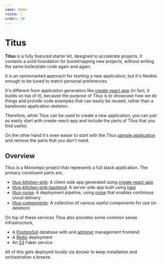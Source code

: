 ```yaml
---
name: Home
route: /
order: 10
---
```


# Titus

**Titus** is a fully featured starter kit, designed to accelerate projects. It contains a solid foundation for bootstrapping new projects, without writing the same boilerplate code again and again.

It is an opinionanted approach for starting a new application, but it's flexible enough to be tuned to match personal preferences.

It's different from application generators like [create-react-app]() (in fact, it builds on top of it), because the purpose of Titus is to showcase how we do things and provide code examples that can easily be reused, rather than a barebones application skeleton.

Therefore, while Titus can be used to create a new application, you can just as easily start with create-react-app and include the parts of Titus that you find useful.

On the other hand it's even easier to start with the Titus [sample application](/kitchen-sink) and remove the parts that you don't need.

## Overview
Titus is a Monorepo project that represents a full stack application. The primary constiuent parts are,

- [titus-kitchen-sink](): A client-side app generated using [create-react-app]()
- [titus-kitchen-sink-backend](): A server side app built using [hapi]()
- [titus-noise](): A deployment pipeline, using [noise]() that enables continious cloud delivery
- [titus-components](): A collection of various useful components for use (or deletion)

On top of these services Titus also provides some common sense infrastructure,

- A [PostgreSql]() database with and [adminer]() management frontend
- A [Redis]() deployment
- An [S3]() Faker service

All of this gets deployed locally via docker to keep installation and orchastration a breeze.
